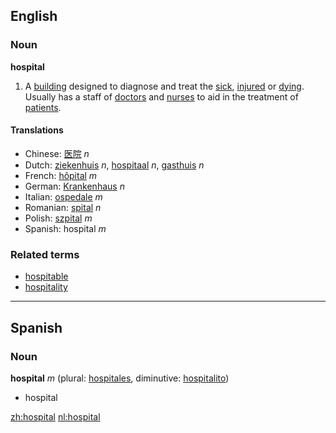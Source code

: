 == English ==
===Noun===
'''hospital'''

#A [[building]] designed to diagnose and treat the [[sick]], [[injured]] or [[dying]].  Usually has a staff of [[doctor]]s and [[nurse]]s to aid in the treatment of [[patient]]s.

====Translations====
*Chinese: [[医院]] ''n'' 
*Dutch: [[ziekenhuis]] ''n'', [[hospitaal]] ''n'', [[gasthuis]] ''n''
*French: [[hôpital]] ''m''
*German: [[Krankenhaus]] ''n''
*Italian: [[ospedale]] ''m''
*Romanian: [[spital]] ''n''
*Polish: [[szpital]] ''m''
*Spanish: hospital ''m''

===Related terms===
*[[hospitable]]
*[[hospitality]]

----

== Spanish ==
===Noun===
'''hospital''' ''m'' (plural: [[hospitales]], diminutive: [[hospitalito]])

* hospital

[[zh:hospital]]
[[nl:hospital]]